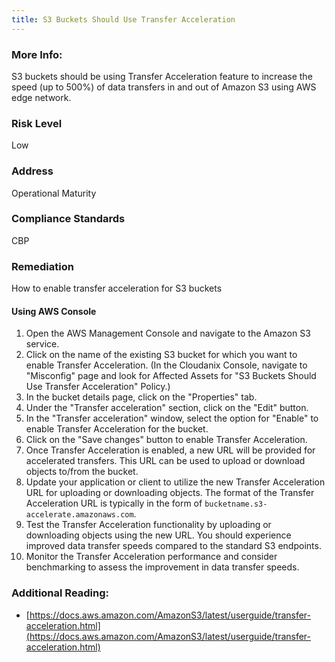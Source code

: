 ```yaml
---
title: S3 Buckets Should Use Transfer Acceleration
---
```


### More Info:

S3 buckets should be using Transfer Acceleration feature to increase the speed (up to 500%) of data transfers in and out of Amazon S3 using AWS edge network.

### Risk Level

Low

### Address

Operational Maturity

### Compliance Standards

CBP

### Remediation

How to enable transfer acceleration for S3 buckets

#### Using AWS Console

1. Open the AWS Management Console and navigate to the Amazon S3 service.
2. Click on the name of the existing S3 bucket for which you want to enable Transfer Acceleration.
    (In the Cloudanix Console, navigate to "Misconfig" page and look for Affected Assets for "S3 Buckets Should Use Transfer Acceleration" Policy.)
3. In the bucket details page, click on the "Properties" tab.
4. Under the "Transfer acceleration" section, click on the "Edit" button.
5. In the "Transfer acceleration" window, select the option for "Enable" to enable Transfer Acceleration for the bucket.
6. Click on the "Save changes" button to enable Transfer Acceleration.
7. Once Transfer Acceleration is enabled, a new URL will be provided for accelerated transfers. This URL can be used to upload or download objects to/from the bucket.
8. Update your application or client to utilize the new Transfer Acceleration URL for uploading or downloading objects. The format of the Transfer Acceleration URL is typically in the form of `bucketname.s3-accelerate.amazonaws.com`.
9. Test the Transfer Acceleration functionality by uploading or downloading objects using the new URL. You should experience improved data transfer speeds compared to the standard S3 endpoints.
10. Monitor the Transfer Acceleration performance and consider benchmarking to assess the improvement in data transfer speeds.

### Additional Reading:

- [https://docs.aws.amazon.com/AmazonS3/latest/userguide/transfer-acceleration.html](https://docs.aws.amazon.com/AmazonS3/latest/userguide/transfer-acceleration.html)
